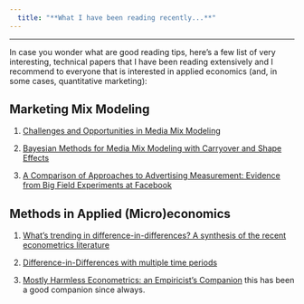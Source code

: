 ```yaml
---
  title: "**What I have been reading recently...**"
---
```

---
In case you wonder what are good reading tips, here's a few list of very interesting, technical papers that I have been reading extensively and I recommend to everyone that is interested in applied economics (and, in some cases, quantitative marketing):

## **Marketing Mix Modeling**

1. [Challenges and Opportunities in Media Mix Modeling](https://static.googleusercontent.com/media/research.google.com/pt-BR//pubs/archive/45998.pdf)

2. [Bayesian Methods for Media Mix Modeling with Carryover and Shape Effects](https://static.googleusercontent.com/media/research.google.com/pt-BR//pubs/archive/46001.pdf)


3. [A Comparison of Approaches to Advertising Measurement: Evidence from Big Field Experiments at Facebook](https://www.kellogg.northwestern.edu/faculty/gordon_b/files/fb_comparison.pdf)

## **Methods in Applied (Micro)economics**

1. [What's trending in difference-in-differences? A synthesis of the recent econometrics literature](https://www.sciencedirect.com/science/article/abs/pii/S0304407623001318)

2. [Difference-in-Differences with multiple time periods](https://www.sciencedirect.com/science/article/abs/pii/S0304407620303948?via%3Dihub)

3. [Mostly Harmless Econometrics: an Empiricist's Companion](https://www.mostlyharmlesseconometrics.com/) this has been a good companion since always.
